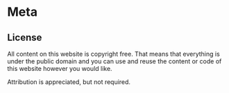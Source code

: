 # Meta

## License

All content on this website is copyright free. That means that everything is under the public domain and you can use and reuse the content or code of this website however you would like.

Attribution is appreciated, but not required.